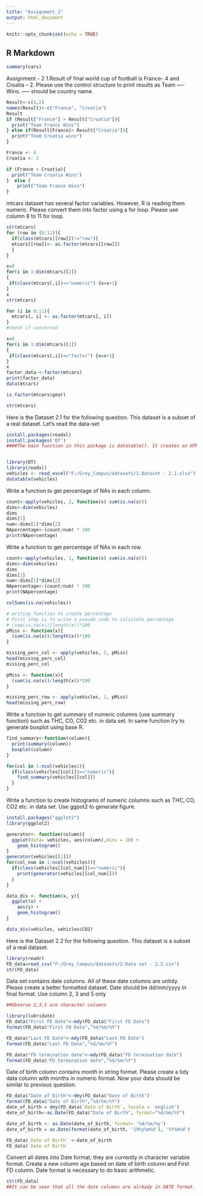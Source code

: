 ```yaml
---
title: "Assignment_2"
output: html_document
---
```


```r
knitr::opts_chunk$set(echo = TRUE)
```

## R Markdown



```r
summary(cars)
```

Assignment - 2
1.Result of final world cup of football is France- 4 and Croatia – 2. Please use the control structure to print results as Team ---- Wins. ----- should be country name.
```r
Result<-c(4,2)
names(Result)<-c("France", "Croatia")
Result
if (Result["France"] > Result["Croatia"]){
  print("Team France Wins")
} else if(Result[France]< Result["Croatia"]){
  print("Team Croatia wins")
}
```
```r
France <- 4
Croatia <- 2

if (France < Croatia){
  print("Team Croatia Wins")
}  else {
    print("Team France Wins")
}
```


mtcars dataset has several factor variables. However, R is reading them numeric. Please convert them into factor using a for loop. Please use column 8 to 11 for loop.
```r
str(mtcars)
for (row in (8:11)){
  if(class(mtcars[[row]])!="row"){
  mtcars[[row]]<- as.factor(mtcars[[row]])
  }
}
```


```r
x=0
for(i in 1:dim(mtcars)[2])
{
 if(class(mtcars[,i])=="numeric") {x=x+1}
}
x
str(mtcars)

```


```r
for (i in 8:11){
  mtcars[, i] <- as.factor(mtcars[, i])
}
#check if converted
```


```r
x=0
for(i in 1:dim(mtcars)[2])
{
 if(class(mtcars[,i])=="factor") {x=x+1}
}
x
factor_data <-factor(mtcars)
print(factor_data)
data(mtcars)

is.factor(mtcars$gear)
```


```r
str(mtcars)
```

Here is the Dataset 2.1 for the following question. This dataset is a subset of a real dataset.
Let's read the data-set
```r
install.packages(readxl)
install.packages('DT')
####The main function in this package is datatable(). It creates an HTML widget to display R data objects with DataTables.


library(DT)
library(readxl)
vehicles <- read_excel("F:/Grey_Campus/datasets/1.Dataset - 2.1.xlsx")
datatable(vehicles)
```



Write a function to get percentage of NAs in each column.
```r
count<-apply(vehicles, 2, function(x) sum(is.na(x)))
dims<-dim(vehicles)
dims
dims[1]
num<-dims[1]*dims[2]
NApercentage<-(count/num) * 100
print(NApercentage)
```

Write a function to get percentage of NAs in each row.
```r
count<-apply(vehicles, 1, function(x) sum(is.na(x)))
dims<-dim(vehicles)
dims
dims[1]
num<-dims[1]*dims[2]
NApercentage<-(count/num) * 100
print(NApercentage)
```


```r
colSums(is.na(vehicles))
```


```r
# writing function to create percentage
# First step is to write a pseudo code to calculate percentage
# (sum(is.na(x))/length(x))*100
pMiss <- function(x){
  (sum(is.na(x))/length(x))*100
}

missing_perc_col <- apply(vehicles, 2, pMiss)
head(missing_perc_col)
missing_perc_col
```


```r
pMiss <- function(x){
  (sum(is.na(x))/length(x))*100
}

missing_perc_row <- apply(vehicles, 1, pMiss)
head(missing_perc_row)
```

Write a function to get summary of numeric columns (use summary function) such as THC, CO, CO2 etc. in data set. In same function try to generate boxplot using base R.
```r
find_summary<-function(column){
  print(summary(column))
  boxplot(column)
}

for(col in 1:ncol(vehicles)){
  if(class(vehicles[[col]])=="numeric"){
    find_summary(vehicles[[col]])
  }
}
```

Write a function to create histograms of numeric columns such as THC, CO, CO2 etc. in data set. Use ggpot2 to generate figure.
```r
install.packages("ggplot2")
library(ggplot2)

generator<- function(column){
  ggplot(data= vehicles, aes(column),bins = 10) + 
    geom_histogram()
}
generator(vehicles[[1]])
for(col_num in 1:ncol(vehicles)){
  if(class(vehicles[[col_num]])=="numeric"){
    print(generator(vehicles[[col_num]]))
  }
}
```


```r
data_dis <- function(x, y){
  ggplot(x) +
    aes(y) +
    geom_histogram() 
}

data_dis(vehicles, vehicles$CO2)
```

Here is the Dataset 2.2 for the following question. This dataset is a subset of a real dataset.
```r
library(readr)
FD_data=read_csv("F:/Grey_Campus/datasets/2.Data set - 2.2.csv")
str(FD_data)
```

Data set contains date columns. All of these date columns are untidy. Please create a better formatted dataset. Date should be dd/mm/yyyy in final format. Use column 2, 3 and 5 only
```r
##Observe 2,3,5 are character columns

library(lubridate)
FD_data$"First FD Date"<-mdy(FD_data$"First FD Date")
format(FD_data$"First FD Date","%d/%m/%Y")

FD_data$"Last FD Date"<-mdy(FD_data$"Last FD Date")
format(FD_data$"Last FD Date","%d/%m/%Y")

FD_data$"FD termination date"<-mdy(FD_data$"FD termination date")
format(FD_data$"FD termination date","%d/%m/%Y")

```

Date of birth column contains month in string format. Please create a tidy data column with months in numeric format. Now your data should be similar to previous question.
```r
FD_data$"Date of Birth"<-dmy(FD_data$"Date of Birth")
format(FD_data$"Date of Birth","%d/%m/%Y")
date_of_birth = dmy(FD_data$`Date of Birth`, locale = 'english')
date_of_birth<-as.Date(FD_data$"Date of Birth", format="%d/%m/%Y")

date_of_birth <- as.Date(date_of_birth, format= '%d/%m/%y')
date_of_birth = as.Date(format(date_of_birth, '19%y%m%d'), '%Y%m%d')

FD_data$`Date of Birth` <-date_of_birth
FD_data$`Date of Birth`
```

Convert all dates into Date format; they are currently in character variable format.
Create a new column age based on date of birth column and First FD column. Date format is necessary to do basic arithmetic.
```r
str(FD_data)
##It can be seen that all the date columns are already in DATE format.
```



